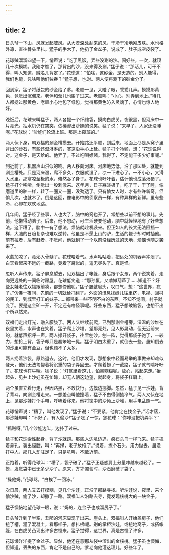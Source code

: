 ```yaml
---
---
---
```

title: 2
---



日头爷一下山，风就发起威风。从大漠深处刮来的风，干冷干冷地剐皮肤。水也格外凉，直往骨头里扎。猛子的手木了，他扔了金盆子，说成了，肚子成空皮袋了。

花球贼溜溜四望一下，悄声说：“吃了黑饭，弄些没涮的沙。闹好些，一次，就顶几十次模糊。我刚才瞧了，那背出的沙，没来得及涮。”猛子说：“那活儿，可干不得，叫人知道，贼名儿背定了。”花球道：“怕啥，这砂金，是天造的。别人能得，我们也能，凭啥叫他们独吞？”猛子想，也对。两人便将涮下的砂金分了。

回到家，猛子将纸包的砂金给了爹。老顺一见，大瞪了眼，乖乖几声。摸摸那黄色，竟觉出沉甸来。老伴和莹儿也围了过来。老顺叫：“小心，别弄到地上。”待几人都捻过那黄色，老顺小心地包了纸包，觉得那黄色沁入灵魂了，心情也惊人地好。

晚饭后，花球来叫猛子，两人各提一个纤维袋，摸向白虎关。夜很黑，但河床中一片亮光。抽水机仍在突突，依稀渗出沙娃的说笑。猛子说：“来早了，人家还没睡呢。”花球说：“沙娃们轮流上班。那是上夜班的。”

两人伏下身，朝双福的涮金槽摸去。开始路还平顺，到后来，地面上尽是从窝子里背出的沙石，有些还湿淋淋的，寒凉沿手心上延。猛子打个冷颤，想：“花球说得对。这金子，是天给的。他弄了，不过吃喝嫖赌。我得了，不定能干多少好事呢。”

到近前了，机器声山洪似的响。两人移向河床。河床地势低，沿了那凹处，就能到涮金槽处。只是河床湿，爬不多久，衣服就湿了，凉一下进心了。一不小心，又滑入水里。那寒凉至极的水，倏然吞了身子。花球也吁吁着，估计他也成落汤猪了。猛子打个哆嗦，倒觉出一股刺激来。这年月，日子寡淡极了，吃了干，干了睡，像磨道里的驴一样，转了一圈又一圈，没劲透了。只有偷女人时，才有些许新奇，但偷几次，也就木了。倒是这回，像电影中的侦察员一样，有种异样的新鲜。虽有些冷，心却在欢欢地跳。

几年间，猛子经了些事，人也大了，脑中的窍也开了，常想些以前不想的事儿。先前，他懒得动脑子。后来，他不想动，可生活硬要他动，脑中就怪怪地有了好些想法。这下糟了，脑中一有了想法，烦恼就趁机袭来。但正如人的长大无法阻挡一样，大脑的日趋复杂也难以逆转。他虽是不愿上山的驴，生活的鞭子却时时抽他。前有拉者，后有赶者，不觉间，他就到了一个以前没经历过的天地，烦恼也随之袭来了。

水愈加凉了，竟沁入骨髓了。花球哈着气。水声咕咕着，把远处的机器声冲淡了。白天看起来不远的一截路，竟着了魔似的，遥无尽头了。真是怪。

忽听人声传来，猛子屏息望去，见双福出了帐篷，身后跟个女孩，两个说笑着，走向更远处的一间临时房屋。花球低笑道：“那孙蛋，又啃嫩葫芦了……知道不？好些女娃老往双福跟前凑，都想傍他呢。”猛子皱皱眉头，叹口气，想：“这世界，疯了。”仿佛一夜间，先前的一切就给打翻了。外面的讯息找缝儿往里挤，电视、回村的民工、到城里打工的妹子……都带来一些不明不白的东西。不知不觉间，村子就变了。要是这金矿一开，不定还有啥怪事呢。好些东西，猛子想破脑袋，也想不出个所以然来。

双福们走出灯光，融入朦胧了。两人又继续前爬，已到那涮金槽旁。湿温的沙堆在夜里笑着，水声也在笑着。猛子爬上沙堆，望那亮处，见人影晃动，但无近前来的，就低声招呼一声。两人撑开袋子，往里刨沙。刨一阵，觉得那袋子饱了，一较力，想抡上背，袋子却只是蠢笨地一晃。猛子明白太重了，就倒去一些。虽知倒去的沙里可能有金豆，但也顾不了太多。

两人捞着沙袋，原路退去。这时，他们才发现，那想象中轻而易举的事做来却难似登天，他们无法匍匐着将沉重的袋子弄回去。才爬着捞了一截路，猛子就气喘吁吁了。花球也在牛喘。猛子说：“灯底里看这儿，怕黑糊糊呢。放心，站起来走。”抬起头，见井上沙娃虽在忙碌，却无人朝这边望，就起身，将袋子扛肩上。

两个虽直立着行走，但因路黑，不敢快行，边摸边挪脚。忽然，猛子见一沙娃，背了背斗，向涮金槽走来。一想差点叫他撞着，猛子不由得倒抽冷气。两人又伏在地上，见那沙娃打个手电，呼哧着移来。他将筐中的沙倾上沙堆，用手电乱照一气。

花球悄声说：“糟了，叫他发现了。”猛子说：“不要紧，他肯定在找金子。”话才落，那沙娃却叫：“不好了，有人偷沙!”猛子吃了一惊，怨花球：“你咋没把坑弄平？”

“抓贼呀。”几个沙娃边叫，边扑了过来。

猛子和花球索性起身，背了沙就跑。那些人边吼边追，疯石头鸟一样飞来。猛子捏着鼻孔，装出怪腔，叫：“再撵，老子放枪了。”说着，拣个石头，用力抛去。虽没打中人，那几人却驻足了，只是吼叫，不敢近前。

正跑着，听得花球叫：“糟了，袋子破了。”猛子正疑惑肩上分量咋越来越轻了。一摸，发觉袋中已无多少沙子。原来，方才匍匐时，沙石磨破了袋子。

“操他妈。”花球骂，“白挨了一回冻。”

次日晨，两人又去打模糊，见几个沙娃，正沿了那路寻找。听沙娃说，夜里，来个偷沙贼，偷了沙，却撒了一路。双福叫人沿路去寻，竟发现核桃大的一块金子。

猛子懊恼地望花球一眼，说：“妈的，连金子也成溜尻子了。”

日头爷升到了半空，丑陋的河床显现了出来。崖头上，双福叫人开始盖房子，他们挖了槽，灌了混凝土，看那样子，想扎根呢。别的掌柜沙娃，或挖地窝子，或搭帐篷，在白虎关凸现出许多古怪来。猛子觉得，这世界，真是古怪了许多。

花球懒洋洋提了金盆子。显然，他还在意那从袋中溜出的金核桃。猛子虽也懊悔，但知道，丢失的东西，肯定不是自己的。爹老向他灌这理儿，好些年了。
